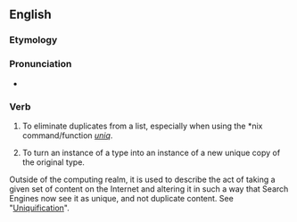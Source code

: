 ==English==

===Etymology===
{{suffix|unique|ify}}

===Pronunciation===
*{{audio|en-uk-uniquify.ogg|Audio (UK)}}

===Verb===
{{en-verb|uniquifies|uniquifying|uniquified}}

# {{rare|slang|computing}} To eliminate duplicates from a list, especially when using the *nix command/function ''[[w:uniq|uniq]]''.
# {{rare|slang|computing}} To turn an instance of a type into an instance of a new unique copy of the original type.

Outside of the computing realm, it is used to describe the act of taking a given set of content on the Internet and altering it in such a way that Search Engines now see it as unique, and not duplicate content.  See "[http://noduplicatecontent.com Uniquification]".